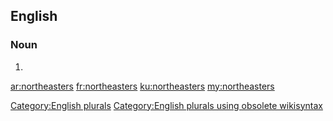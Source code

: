 ==English==

===Noun===
{{head|en}}

# {{plural of|northeaster}}

[[Category:English plurals]][[Category:English plurals using obsolete wikisyntax]]

[[ar:northeasters]]
[[fr:northeasters]]
[[ku:northeasters]]
[[my:northeasters]]